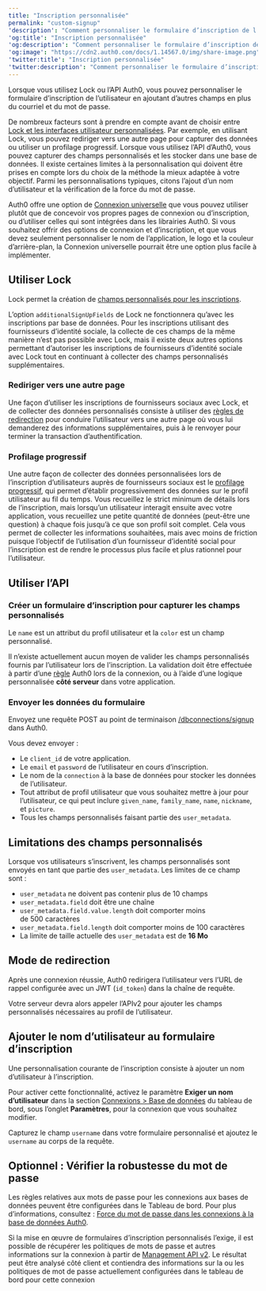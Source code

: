 ```yaml
---
title: "Inscription personnalisée"
permalink: "custom-signup"
'description': "Comment personnaliser le formulaire d’inscription de l’utilisateur avec des champs supplémentaires en utilisant Lock ou l’API Auth0."
'og:title': "Inscription personnalisée"
'og:description': "Comment personnaliser le formulaire d’inscription de l’utilisateur avec des champs supplémentaires en utilisant Lock ou l’API Auth0."
'og:image': "https://cdn2.auth0.com/docs/1.14567.0/img/share-image.png"
'twitter:title': "Inscription personnalisée"
'twitter:description': "Comment personnaliser le formulaire d’inscription de l’utilisateur avec des champs supplémentaires en utilisant Lock ou l’API Auth0."
---
```


Lorsque vous utilisez Lock ou l’API Auth0, vous pouvez personnaliser le formulaire d’inscription de l’utilisateur en ajoutant d’autres champs en plus du courriel et du mot de passe.

De nombreux facteurs sont à prendre en compte avant de choisir entre [Lock et les interfaces utilisateur personnalisées](/docs/fr-ca/customize/login-pages/classic-login/customize-with-lock-sdk). Par exemple, en utilisant Lock, vous pouvez rediriger vers une autre page pour capturer des données ou utiliser un profilage progressif. Lorsque vous utilisez l’API d’Auth0, vous pouvez capturer des champs personnalisés et les stocker dans une base de données. Il existe certaines limites à la personnalisation qui doivent être prises en compte lors du choix de la méthode la mieux adaptée à votre objectif. Parmi les personnalisations typiques, citons l’ajout d’un nom d’utilisateur et la vérification de la force du mot de passe.

<Card title="Connexion universelle recommandée">

Auth0 offre une option de [Connexion universelle](/docs/fr-ca/authenticate/login/auth0-universal-login) que vous pouvez utiliser plutôt que de concevoir vos propres pages de connexion ou d’inscription, ou d’utiliser celles qui sont intégrées dans les librairies Auth0. Si vous souhaitez offrir des options de connexion et d’inscription, et que vous devez seulement personnaliser le nom de l’application, le logo et la couleur d’arrière-plan, la Connexion universelle pourrait être une option plus facile à implémenter.

</Card>

## Utiliser Lock

Lock permet la création de [champs personnalisés pour les inscriptions](/docs/fr-ca/libraries/lock/lock-configuration).

L’option `additionalSignUpFields` de Lock ne fonctionnera qu’avec les inscriptions par base de données. Pour les inscriptions utilisant des fournisseurs d’identité sociale, la collecte de ces champs de la même manière n’est pas possible avec Lock, mais il existe deux autres options permettant d’autoriser les inscriptions de fournisseurs d’identité sociale avec Lock tout en continuant à collecter des champs personnalisés supplémentaires.

### Rediriger vers une autre page

Une façon d’utiliser les inscriptions de fournisseurs sociaux avec Lock, et de collecter des données personnalisés consiste à utiliser des [règles de redirection](/docs/fr-ca/customize/rules/redirect-users) pour conduire l’utilisateur vers une autre page où vous lui demanderez des informations supplémentaires, puis à le renvoyer pour terminer la transaction d’authentification.

### Profilage progressif

Une autre façon de collecter des données personnalisées lors de l’inscription d’utilisateurs auprès de fournisseurs sociaux est le [profilage progressif](/docs/fr-ca/manage-users/user-accounts/user-profiles/progressive-profiling), qui permet d’établir progressivement des données sur le profil utilisateur au fil du temps. Vous recueillez le strict minimum de détails lors de l’inscription, mais lorsqu’un utilisateur interagit ensuite avec votre application, vous recueillez une petite quantité de données (peut-être une question) à chaque fois jusqu’à ce que son profil soit complet. Cela vous permet de collecter les informations souhaitées, mais avec moins de friction puisque l’objectif de l’utilisation d’un fournisseur d’identité social pour l’inscription est de rendre le processus plus facile et plus rationnel pour l’utilisateur.

## Utiliser l’API

### Créer un formulaire d’inscription pour capturer les champs personnalisés

Le `name` est un attribut du profil utilisateur et la `color` est un champ personnalisé.

Il n’existe actuellement aucun moyen de valider les champs personnalisés fournis par l’utilisateur lors de l’inscription. La validation doit être effectuée à partir d’une [règle](/docs/fr-ca/customize/rules) Auth0 lors de la connexion, ou à l’aide d’une logique personnalisée **côté serveur** dans votre application.

### Envoyer les données du formulaire

Envoyez une requête POST au point de terminaison [/dbconnections/signup](/docs/fr-ca/api/authentication/reference#signup) dans Auth0.

Vous devez envoyer :

* Le `client_id` de votre application.
* Le `email` et `password` de l’utilisateur en cours d’inscription.
* Le nom de la `connection` à la base de données pour stocker les données de l’utilisateur.
* Tout attribut de profil utilisateur que vous souhaitez mettre à jour pour l’utilisateur, ce qui peut inclure `given_name`, `family_name`, `name`, `nickname`, et `picture`.
* Tous les champs personnalisés faisant partie des `user_metadata`.

## Limitations des champs personnalisés

Lorsque vos utilisateurs s’inscrivent, les champs personnalisés sont envoyés en tant que partie des `user_metadata`. Les limites de ce champ sont :

* `user_metadata` ne doivent pas contenir plus de 10 champs
* `user_metadata.field` doit être une chaîne
* `user_metadata.field.value.length` doit comporter moins de 500 caractères
* `user_metadata.field.length` doit comporter moins de 100 caractères
* La limite de taille actuelle des `user_metadata` est de **16 Mo**

## Mode de redirection

Après une connexion réussie, Auth0 redirigera l’utilisateur vers l’URL de rappel configurée avec un <Tooltip href="/docs/fr-ca/glossary?term=json-web-token" tip="Jeton Web JSON (JWT)
Format standard de jeton d’ID (et souvent de jeton d’accès) utilisé pour représenter en toute sécurité des demandes entre deux parties." cta="Voir le glossaire">JWT</Tooltip> (`id_token`) dans la chaîne de requête.

Votre serveur devra alors appeler l’APIv2 pour ajouter les champs personnalisés nécessaires au profil de l’utilisateur.

## Ajouter le nom d’utilisateur au formulaire d’inscription

Une personnalisation courante de l’inscription consiste à ajouter un nom d’utilisateur à l’inscription.

Pour activer cette fonctionnalité, activez le paramètre **Exiger un nom d’utilisateur** dans la section [Connexions > Base de données](https://manage.auth0.com/#/connections/database/) du tableau de bord, sous l’onglet **Paramètres**, pour la connexion que vous souhaitez modifier.

Capturez le champ `username` dans votre formulaire personnalisé et ajoutez le `username` au corps de la requête.

## Optionnel : Vérifier la robustesse du mot de passe

Les règles relatives aux mots de passe pour les connexions aux bases de données peuvent être configurées dans le Tableau de bord. Pour plus d’informations, consultez : [Force du mot de passe dans les connexions à la base de données Auth0](/docs/fr-ca/connections/database/password-strength).

Si la mise en œuvre de formulaires d’inscription personnalisés l’exige, il est possible de récupérer les politiques de mots de passe et autres informations sur la connexion à partir de [Management API v2](/docs/fr-ca/api/management/v2#!/Connections/get_connections_by_id). Le résultat peut être analysé côté client et contiendra des informations sur la ou les politiques de mot de passe actuellement configurées dans le tableau de bord pour cette connexion